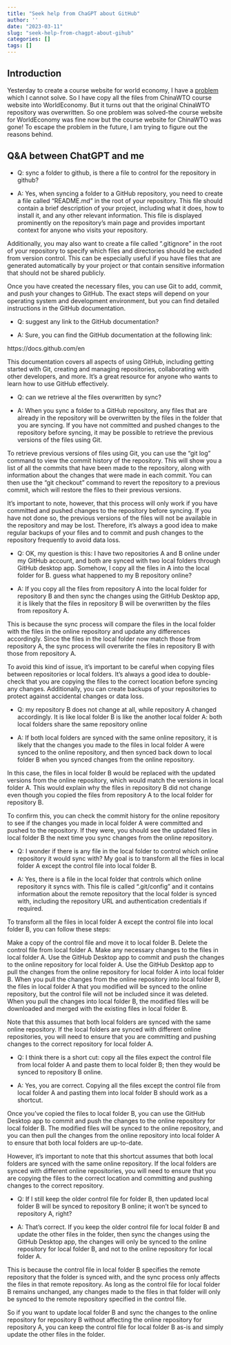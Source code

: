 ```yaml
---
title: "Seek help from ChaGPT about GitHub"
author: ''
date: "2023-03-11"
slug: "seek-help-from-chagpt-about-gihub"
categories: []
tags: []
---
```


## Introduction

Yesterday to create a course website for world economy, I have a [problem](https://stat-703.netlify.app/2023/03/09/waiste-a-lot-of-time-to-build-a-course-website/) which I cannot solve. So I have copy all the files from ChinaWTO course website into WorldEconomy. But it turns out that the original ChinaWTO repository was overwritten. So one problem was solved-the course website for WorldEconomy was fine now but the course website for ChinaWTO was gone!
To escape the problem in the future, I am trying to figure out the reasons behind.

## Q&A between ChatGPT and me

- Q: sync a folder to github, is there a file to control for the repository in github? 

- A: Yes, when syncing a folder to a GitHub repository, you need to create a file called "README.md" in the root of your repository. This file should contain a brief description of your project, including what it does, how to install it, and any other relevant information. This file is displayed prominently on the repository's main page and provides important context for anyone who visits your repository.

Additionally, you may also want to create a file called ".gitignore" in the root of your repository to specify which files and directories should be excluded from version control. This can be especially useful if you have files that are generated automatically by your project or that contain sensitive information that should not be shared publicly.

Once you have created the necessary files, you can use Git to add, commit, and push your changes to GitHub. The exact steps will depend on your operating system and development environment, but you can find detailed instructions in the GitHub documentation.

- Q: suggest any link to the GitHub documentation?

- A: Sure, you can find the GitHub documentation at the following link:

https://docs.github.com/en

This documentation covers all aspects of using GitHub, including getting started with Git, creating and managing repositories, collaborating with other developers, and more. It's a great resource for anyone who wants to learn how to use GitHub effectively.

- Q: can we retrieve al the files overwritten by sync?

- A: When you sync a folder to a GitHub repository, any files that are already in the repository will be overwritten by the files in the folder that you are syncing. If you have not committed and pushed changes to the repository before syncing, it may be possible to retrieve the previous versions of the files using Git.

To retrieve previous versions of files using Git, you can use the "git log" command to view the commit history of the repository. This will show you a list of all the commits that have been made to the repository, along with information about the changes that were made in each commit. You can then use the "git checkout" command to revert the repository to a previous commit, which will restore the files to their previous versions.

It's important to note, however, that this process will only work if you have committed and pushed changes to the repository before syncing. If you have not done so, the previous versions of the files will not be available in the repository and may be lost. Therefore, it's always a good idea to make regular backups of your files and to commit and push changes to the repository frequently to avoid data loss.

- Q: OK, my question is this: I have two repositories A and B online under my GitHub account, and both are synced with two local folders through GitHub desktop app. Somehow, I copy all the files in A into the local folder for B. guess what happened to my B repository online?

- A: If you copy all the files from repository A into the local folder for repository B and then sync the changes using the GitHub Desktop app, it is likely that the files in repository B will be overwritten by the files from repository A.

This is because the sync process will compare the files in the local folder with the files in the online repository and update any differences accordingly. Since the files in the local folder now match those from repository A, the sync process will overwrite the files in repository B with those from repository A.

To avoid this kind of issue, it's important to be careful when copying files between repositories or local folders. It's always a good idea to double-check that you are copying the files to the correct location before syncing any changes. Additionally, you can create backups of your repositories to protect against accidental changes or data loss.

- Q: my repository B does not change at all, while repository A changed accordingly. It is like local folder B is like the another local folder A: both local folders share the same repository online

- A: If both local folders are synced with the same online repository, it is likely that the changes you made to the files in local folder A were synced to the online repository, and then synced back down to local folder B when you synced changes from the online repository.

In this case, the files in local folder B would be replaced with the updated versions from the online repository, which would match the versions in local folder A. This would explain why the files in repository B did not change even though you copied the files from repository A to the local folder for repository B.

To confirm this, you can check the commit history for the online repository to see if the changes you made in local folder A were committed and pushed to the repository. If they were, you should see the updated files in local folder B the next time you sync changes from the online repository.

- Q: I wonder if there is any file in the local folder to control which online repository it would sync with? My goal is to transform all the files in local folder A except the control file into local folder B.

- A: Yes, there is a file in the local folder that controls which online repository it syncs with. This file is called ".git/config" and it contains information about the remote repository that the local folder is synced with, including the repository URL and authentication credentials if required.

To transform all the files in local folder A except the control file into local folder B, you can follow these steps:

Make a copy of the control file and move it to local folder B.
Delete the control file from local folder A.
Make any necessary changes to the files in local folder A.
Use the GitHub Desktop app to commit and push the changes to the online repository for local folder A.
Use the GitHub Desktop app to pull the changes from the online repository for local folder A into local folder B.
When you pull the changes from the online repository into local folder B, the files in local folder A that you modified will be synced to the online repository, but the control file will not be included since it was deleted. When you pull the changes into local folder B, the modified files will be downloaded and merged with the existing files in local folder B.

Note that this assumes that both local folders are synced with the same online repository. If the local folders are synced with different online repositories, you will need to ensure that you are committing and pushing changes to the correct repository for local folder A.

- Q: I think there is a short cut:  copy all the files expect the control file from local folder A and paste them to local folder B; then they would be synced to repository B online.

- A: Yes, you are correct. Copying all the files except the control file from local folder A and pasting them into local folder B should work as a shortcut.

Once you've copied the files to local folder B, you can use the GitHub Desktop app to commit and push the changes to the online repository for local folder B. The modified files will be synced to the online repository, and you can then pull the changes from the online repository into local folder A to ensure that both local folders are up-to-date.

However, it's important to note that this shortcut assumes that both local folders are synced with the same online repository. If the local folders are synced with different online repositories, you will need to ensure that you are copying the files to the correct location and committing and pushing changes to the correct repository.

- Q: If I still keep the older control file for folder B, then updated local folder B will be synced to repository B online; it won't be synced to repository A, right?

- A: That's correct. If you keep the older control file for local folder B and update the other files in the folder, then sync the changes using the GitHub Desktop app, the changes will only be synced to the online repository for local folder B, and not to the online repository for local folder A.

This is because the control file in local folder B specifies the remote repository that the folder is synced with, and the sync process only affects the files in that remote repository. As long as the control file for local folder B remains unchanged, any changes made to the files in that folder will only be synced to the remote repository specified in the control file.

So if you want to update local folder B and sync the changes to the online repository for repository B without affecting the online repository for repository A, you can keep the control file for local folder B as-is and simply update the other files in the folder.


